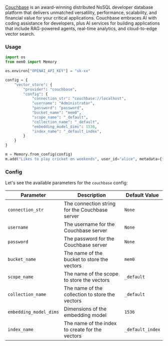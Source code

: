 [Couchbase](https://www.couchbase.com/) is an award-winning distributed NoSQL developer database platform that delivers unmatched versatility,
performance, scalability, and financial value for your critical applications. 
Couchbase embraces AI with coding assistance for developers,
plus AI services for building applications that include RAG-powered agents, real-time analytics, and cloud-to-edge vector search.

### Usage

```python
import os
from mem0 import Memory

os.environ["OPENAI_API_KEY"] = "sk-xx"

config = {
    "vector_store": {
        "provider": "couchbase",
        "config": {
            "connection_str": "couchbase://localhost",
            "username": "Administrator",
            "password": "password",
            "bucket_name": "mem0",
            "scope_name": "_default",
            "collection_name": "_default",
            "embedding_model_dims": 1536,
            "index_name": "_default_index",
        }
    }
}

m = Memory.from_config(config)
m.add("Likes to play cricket on weekends", user_id="alice", metadata={"category": "hobbies"})
```

### Config

Let's see the available parameters for the `couchbase` config:

| Parameter | Description | Default Value |
| --- | --- | --- |
| `connection_str` | The connection string for the Couchbase server | `None` |
| `username` | The username for the Couchbase server | `None` |
| `password` | The password for the Couchbase server | `None` |
| `bucket_name` | The name of the bucket to store the vectors | `mem0` |
| `scope_name` | The name of the scope to store the vectors | `_default` |
| `collection_name` | The name of the collection to store the vectors | `_default` |
| `embedding_model_dims` | Dimensions of the embedding model | `1536` |
| `index_name` | The name of the index to create for the vectors | `_default_index` |
```